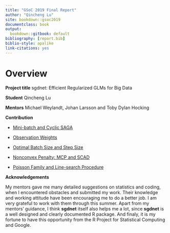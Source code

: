 ```yaml
---
title: "GSoC 2019 Final Report"
author: "Qincheng Lu"
site: bookdown::gsoc2019
documentclass: book
output:
  bookdown::gitbook: default
bibliography: [report.bib]
biblio-style: apalike
link-citations: yes
---
```


# Overview


**Project title**  sgdnet: Efficient Regularized GLMs for Big Data

**Student**  Qincheng Lu

**Mentors**  Michael Weylandt, Johan Larsson and Toby Dylan Hocking

**Contribution**

- [Mini-batch and Cyclic SAGA](https://github.com/jolars/sgdnet/pull/24)

- [Observation Weights](https://github.com/jolars/sgdnet/pull/29)

- [Optimal Batch Size and Step Size](https://github.com/jolars/sgdnet/pull/28)

- [Nonconvex Penalty: MCP and SCAD](https://github.com/jolars/sgdnet/pull/26)

- [Poisson Family and Line-search Procedure](https://github.com/jolars/sgdnet/pull/27)

**Acknowledgements**

My mentors gave me many detailed suggestions on statistics and coding, when I encountered obstacles and submitted my work. Their knowledge and working attitude have been encouraging me to do a better job. I am very grateful to work with them through this summer. Apart from my mentors' guidance, I think **sgdnet** itself also helps me a lot, since **sgdnet** is a well designed and clearly documented R package. And finaly, it is my fortune to have this opportunity from the R Project for Statistical Computing and Google.

